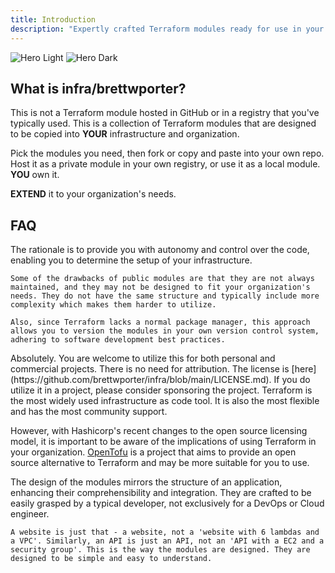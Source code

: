 ```yaml
---
title: Introduction
description: "Expertly crafted Terraform modules ready for use in your infrastructure. Designed for simplicity, customization, and featuring open-source transparency."
---
```


<img
  className="block dark:hidden"
  src="/images/hero-light.svg"
  alt="Hero Light"
/>
<img
  className="hidden dark:block"
  src="/images/hero-dark.svg"
  alt="Hero Dark"
/>

## What is infra/brettwporter?

This is not a Terraform module hosted in GitHub or in a registry that you've typically used. This is a collection of Terraform modules that are designed to be copied into **YOUR** infrastructure and organization.

Pick the modules you need, then fork or copy and paste into your own repo. Host it as a private module in your own registry, or use it as a local module. **YOU** own it.

**EXTEND** it to your organization's needs.

## FAQ

<AccordionGroup>
  <Accordion title="Why copy and paste instead of a public module?">
    The rationale is to provide you with autonomy and control over the code, enabling you to determine the setup of your infrastructure.

    Some of the drawbacks of public modules are that they are not always maintained, and they may not be designed to fit your organization's needs. They do not have the same structure and typically include more complexity which makes them harder to utilize.

    Also, since Terraform lacks a normal package manager, this approach allows you to version the modules in your own version control system, adhering to software development best practices.

  </Accordion>

<Accordion title="Can I use this in my project?">
  Absolutely. You are welcome to utilize this for both personal and commercial
  projects. There is no need for attribution. The license is
  [here](https://github.com/brettwporter/infra/blob/main/LICENSE.md). If you do
  utilize it in a project, please consider sponsoring the project.
</Accordion>

  <Accordion title="Why is the only framework supported Terraform?">
    Terraform is the most widely used infrastructure as code tool. It is also the
    most flexible and has the most community support.

However, with Hashicorp's recent changes to the open source
licensing model, it is important to be aware
of the implications of using Terraform in your organization.
[OpenTofu](https://opentofu.org) is a project that aims to provide an open
source alternative to Terraform and may be more suitable for you to use.

  </Accordion>

  <Accordion title="Why are the modules designed by application type?">
    The design of the modules mirrors the structure of an application, enhancing their comprehensibility and integration. They are crafted to be easily grasped by a typical developer, not exclusively for a DevOps or Cloud engineer.

    A website is just that - a website, not a 'website with 6 lambdas and a VPC'. Similarly, an API is just an API, not an 'API with a EC2 and a security group'. This is the way the modules are designed. They are designed to be simple and easy to understand.

  </Accordion>
</AccordionGroup>

